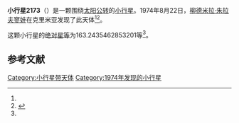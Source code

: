 {{Infobox planet
| bgcolour = #FFFFC0
| name = 2173 Maresjev
| symbol = 
| image = 
| caption = 
| discovery = yes
| discovery_ref = 
| discoverer = [[柳德米拉·朱拉夫寥娃|柳德米拉·朱拉夫寥娃]]
| discovery_site = [[克里米亚|克里米亚]] 
| discovered = 1974年8月22日
| designations = yes
| mp_name = 
| named_after = 
| alt_names = 1974 QG1/ 1933 FN / 1938 DD2 / 1963 SW / 1968 OM / 1974 RZ1 / 1974 TG
| mp_category = [[主带小行星|主带小行星]]
| orbit_ref = <ref name="a">[http://ssd.jpl.nasa.gov/sbdb.cgi?sstr=2173 2173 Maresjev] {{Wayback|url=http://ssd.jpl.nasa.gov/sbdb.cgi?sstr=2173 |date=20200820012133 }}，小行星數據庫瀏覽器（JPL Small-Body Database Browser）－[[美国国家航空航天局|美国国家航空航天局]]喷气推进实验室</ref>
| epoch = 2456400.5 (2013年4月18日更新)
| aphelion = {{convert|3.503746185353827|AU|km|3|abbr=on|lk=out}}
| perihelion = {{convert|2.771027351488891|AU|km|3|abbr=on}}
| semimajor = {{convert|3.137386768421358|AU|km|3|abbr=on}}
| eccentricity = 0.116772156
| period = 2029.787239 [[日|日]]<br />5.56[[儒略年|儒略年]]
| avg_speed = 
| inclination = 14.40834838750425
| asc_node = 174.7730623969692
| mean_anomaly = 
| arg_peri = 163.2435462853201
| satellites = 
| physical_characteristics = yes
| dimensions = 
| mass = 
| density = 
| surface_grav = 
| escape_velocity = 
| sidereal_day = 
| axial_tilt = 
| pole_ecliptic_lat = 
| pole_ecliptic_lon = 
| albedo = 
| temperatures= 
| temp_name1 = 
| mean_temp_1 = 
| max_temp_1 = 
| temp_name2 = 
| max_temp_2 = 
| spectral_type = 
| abs_magnitude = 163.2435462853201
}}

'''小行星2173'''（{{lang-en|2173 Maresjev}}）是一颗围绕[[太阳|太阳]][[公转|公转]]的[[小行星|小行星]]。1974年8月22日，[[柳德米拉·朱拉夫寥娃|柳德米拉·朱拉夫寥娃]]在克里米亚发现了此天体<ref name="a" /><ref>{{cite news|title=小行星列表|url=http://cfa-www.harvard.edu/iau/lists/NumberedMPs.txt|accessdate=2013-07-08|newspaper=哈佛大学|archive-date=2008-05-17|archive-url=https://web.archive.org/web/20080517010638/http://cfa-www.harvard.edu/iau/lists/NumberedMPs.txt|dead-url=no}}</ref>。

这颗小行星的[[绝对星等|绝对星等]]为163.2435462853201等<ref name="a" />。

==参考文献==
{{reflist}}
{{Minor Planet Number|[[小行星2172|小行星2172]]|[[小行星2174|小行星2174]]}}

{{小天体}}

[[Category:小行星带天体|Category:小行星带天体]]
[[Category:1974年发现的小行星|Category:1974年发现的小行星]]

{{asteroid-stub}}